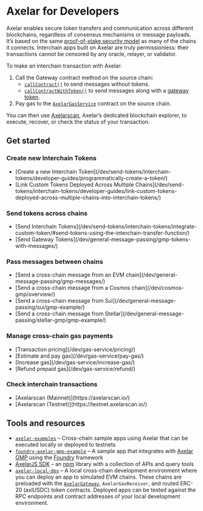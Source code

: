 # Axelar for Developers

Axelar enables secure token transfers and communication across different blockchains, regardless of consensus mechanisms or message payloads. It’s based on the same [proof-of-stake security model](/learn/security/#proof-of-stake-consensus/) as many of the chains it connects. Interchain apps built on Axelar are truly permissionless: their transactions cannot be censored by any oracle, relayer, or validator.

To make an interchain transaction with Axelar:

1. Call the Gateway contract method on the source chain:
   - [`callContract()`](/dev/general-message-passing/gmp-messages/) to send messages without tokens.
   - [`callContractWithToken()`](/dev/general-message-passing/gmp-tokens-with-messages/) to send messages along with a [gateway token](/dev/send-tokens/introduction/#gateway-tokens/).
1. Pay gas to the [`AxelarGasService`](/dev/gas-service/intro/) contract on the source chain.

You can then use [Axelarscan](/dev/intro/#check-interchain-transactions), Axelar’s dedicated blockchain explorer, to execute, recover, or check the status of your transaction.

## Get started


### Create new Interchain Tokens

<ul class="grid  md:grid-cols-2 gap-x-8 ">
<li class="[&>p]:my-0">
 [Create a new Interchain Token](/dev/send-tokens/interchain-tokens/developer-guides/programmatically-create-a-token/)
 </li>
 <li class="[&>p]:my-0">
 [Link Custom Tokens Deployed Across Multiple Chains](/dev/send-tokens/interchain-tokens/developer-guides/link-custom-tokens-deployed-across-multiple-chains-into-interchain-tokens/)
 </li>
</ul>

### Send tokens across chains

<ul class="grid  md:grid-cols-2 gap-x-8 ">
<li class="[&>p]:my-0">
[Send Interchain Tokens](/dev/send-tokens/interchain-tokens/integrate-custom-token/#send-tokens-using-the-interchain-transfer-function/) 
</li>
 <li class="[&>p]:my-0">
 [Send Gateway Tokens](/dev/general-message-passing/gmp-tokens-with-messages/)
 </li>
</ul>


### Pass messages between chains

<ul class="grid  md:grid-cols-2 gap-x-8 ">
<li class="[&>p]:my-0">
[Send a cross-chain message from an EVM chain](/dev/general-message-passing/gmp-messages/)
 </li>
 <li class="[&>p]:my-0">
 [Send a cross-chain message from a Cosmos chain](/dev/cosmos-gmp/overview/)
 </li>
 <li class="[&>p]:my-0">
 [Send a cross-chain message from Sui](/dev/general-message-passing/sui/gmp-example/)
 </li>
 <li class="[&>p]:my-0">
 [Send a cross-chain message from Stellar](/dev/general-message-passing/stellar-gmp/gmp-example/)
 </li>
</ul>



### Manage cross-chain gas payments

<ul class="grid  md:grid-cols-2 gap-x-8 ">
<li class="[&>p]:my-0">
[Transaction pricing](/dev/gas-service/pricing/)
 </li>
 <li class="[&>p]:my-0">
[Estimate and pay gas](/dev/gas-service/pay-gas/)
 </li>
 <li class="[&>p]:my-0">
[Increase gas](/dev/gas-service/increase-gas/)
 </li>
 <li class="[&>p]:my-0">
 [Refund prepaid gas](/dev/gas-service/refund/)
 </li>
</ul>

### Check interchain transactions



<ul class="grid md:grid-cols-2 gap-x-8 ">
<li class="[&>p]:my-0">
[Axelarscan (Mainnet)](https://axelarscan.io/)
 </li>
 <li class="[&>p]:my-0">
[Axelarscan (Testnet)](https://testnet.axelarscan.io/)
 </li>
</ul>

## Tools and resources

- [`axelar-examples`](https://github.com/axelarnetwork/axelar-examples) – Cross-chain sample apps using Axelar that can be executed locally or deployed to testnets
- [`foundry-axelar-gmp-example`](https://github.com/axelarnetwork/foundry-axelar-gmp-example) – A sample app that integrates with [Axelar GMP](/dev/general-message-passing/overview/) using the [Foundry](https://github.com/foundry-rs/foundry) framework
- [AxelarJS SDK](/dev/axelarjs-sdk/intro/) – an [npm](https://www.npmjs.com/) library with a collection of APIs and query tools
- [`axelar-local-dev`](https://github.com/axelarnetwork/axelar-local-dev) – A local cross-chain development environment where you can deploy an app to simulated EVM chains. These chains are preloaded with the [`AxelarGateway`](https://github.com/axelarnetwork/axelar-cgp-solidity/blob/main/contracts/AxelarGateway.sol), `AxelarGasReceiver`, and routed ERC-20 (axlUSDC) token contracts. Deployed apps can be tested against the RPC endpoints and contract addresses of your local development environment.
